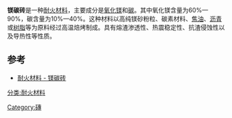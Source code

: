 '''镁碳砖'''是一种[[耐火材料|耐火材料]]，主要成分是[[氧化镁|氧化镁]]和[[碳|碳]]。其中氧化镁含量为60%—90%，碳含量为10%—40%。这种材料以高纯镁砂粉粒、碳素材料、[[焦油|焦油]]、[[沥青|沥青]]或[[树脂|树脂]]等为原料经过高温焙烤制成。具有熔渣渗透性、热震稳定性、抗渣侵蚀性以及导热性等性质。

==参考==
*[https://web.archive.org/web/20160304085752/http://www.chinarising.cn/html/jishuyingyong/yingyongjieshao/caikuang/gaowen/2012/0523/115.html 耐火材料 - 镁碳砖]

[[分类:耐火材料|分类:耐火材料]]
[[Category:磚|Category:磚]]